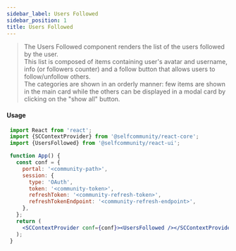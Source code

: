 ```yaml
---
sidebar_label: Users Followed
sidebar_position: 1
title: Users Followed
---
```


> The Users Followed component renders the list of the users followed by the user.<br/>
This list is composed of items containing user's avatar and username, info (or followers counter) and a follow button that allows users to follow/unfollow others.<br/>
The categories are shown in an orderly manner: few items are shown in the main card while the others can be displayed in a modal card by clicking on the "show all" button.


<Logged><UsersFollowed/></Logged>

#### Usage

```jsx
 import React from 'react';
 import {SCContextProvider} from '@selfcommunity/react-core';
 import {UsersFollowed} from '@selfcommunity/react-ui';

 function App() {
   const conf = {
     portal: '<community-path>',
     session: {
       type: 'OAuth',
       token: '<community-token>',
       refreshToken: '<community-refresh-token>',
       refreshTokenEndpoint: '<community-refresh-endpoint>',
     },
   };
   return (
     <SCContextProvider conf={conf}><UsersFollowed /></SCContextProvider>
   );
 }
```
